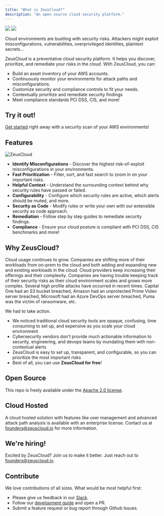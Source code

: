 ```yaml
---
title: "What is ZeusCloud?"
description: "An open source cloud security platform."
---
```


<Frame>
  <img className="w-full block dark:hidden" src="../logo/light.png"></img>
  <img className="w-full hidden dark:block" src="../logo/dark.png"></img>
</Frame>

Cloud environments are bustling with security risks. Attackers might exploit misconfigurations, vulnerabilities, overprivileged identities, plaintext secrets... 

ZeusCloud is a preventative cloud security platform. It helps you discover, prioritize, and remediate your risks in the cloud. With ZeusCloud, you can:

- Build an asset inventory of your AWS accounts.
- Continuously monitor your environments for attack paths and misconfigurations.
- Customize security and compliance controls to fit your needs. 
- Contextually prioritize and remediate security findings
- Meet compliance standards PCI DSS, CIS, and more!


## Try it out!
<a href="./getstarted">Get started</a> right away with a security scan of your AWS environments!
 
## Features

![ZeusCloud](https://user-images.githubusercontent.com/20483346/217993491-69bbb84b-ce5f-4432-9aac-8a362c01c1bd.gif)


* **Identify Misconfigurations** - Discover the highest risk-of-exploit misconfigurations in your environments.
* **Fast Prioritization** - Filter, sort, and fast search to zoom in on your important risks.
* **Helpful Context** - Understand the surrounding context behind why security rules have passed or failed.
* **Configurability** - Configure which security rules are active, which alerts should be muted, and more.
* **Security as Code** - Modify rules or write your own with our extensible security as code approach.
* **Remediation** - Follow step by step guides to remediate security findings.
* **Compliance** - Ensure your cloud posture is compliant with PCI DSS, CIS benchmarks and more!


## Why ZeusCloud?
Cloud usage continues to grow. Companies are shifting more of their workloads from on-prem to the cloud and both adding and expanding new and existing workloads in the cloud. Cloud providers keep increasing their offerings and their complexity. Companies are having trouble keeping track of their security risks as their cloud environment scales and grows more complex. Several high profile attacks have occurred in recent times. Capital One had an S3 bucket breached, Amazon had an unprotected Prime Video server breached, Microsoft had an Azure DevOps server breached, Puma was the victim of ransomware, etc.

We had to take action.

- We noticed traditional cloud security tools are opaque, confusing, time consuming to set up, and expensive as you scale your cloud environment
- Cybersecurity vendors don't provide much actionable information to security, engineering, and devops teams by inundating them with non-contextual alerts
- ZeusCloud is easy to set up, transparent, and configurable, so you can prioritize the most important risks 
- Best of all, you can use **ZeusCloud for free**!

## Open Source

This repo is freely available under the [Apache 2.0 license](https://github.com/Zeus-Labs/ZeusCloud/blob/main/LICENSE).

## Cloud Hosted

A cloud hosted solution with features like user management and advanced attack path analysis is available with an enterprise license. Contact us at founders@zeuscloud.io for more information.

## We're hiring!

Excited by ZeusCloud? Join us to make it better. Just reach out to founders@zeuscloud.io.

## Contribute

We love contributions of all sizes. What would be most helpful first: 

- Please give us feedback in our [Slack](https://join.slack.com/t/ironleapcommunity/shared_invite/zt-1oxm8asmq-4oyM4fdqarSHMoMstGH6Lw).
- Follow our <a href="./getstarted">development guide</a> and open a PR.
- Submit a feature request or bug report through Github Issues.




